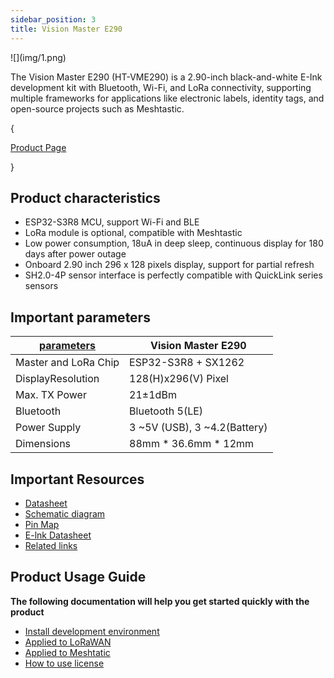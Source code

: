 ```yaml
---
sidebar_position: 3
title: Vision Master E290
---
```



<div style={{ textAlign: 'center' }}>
  ![](img/1.png)
</div>

The Vision Master E290 (HT-VME290) is a 2.90-inch black-and-white E-Ink development kit with Bluetooth, Wi-Fi, and LoRa connectivity, supporting multiple frameworks for applications like electronic labels, identity tags, and open-source projects such as Meshtastic.

{<div className={styles.btnContainer}>
  <a href="https://heltec.org/project/vision-master-e290/" className={styles.btnLink1}>
    Product Page
  </a>
</div>}

## Product characteristics

- ESP32-S3R8 MCU, support Wi-Fi and BLE
- LoRa module is optional, compatible with Meshtastic
- Low power consumption, 18uA in deep sleep, continuous display for 180 days after power outage
- Onboard 2.90 inch 296 x 128 pixels display, support for partial refresh
- SH2.0-4P sensor interface is perfectly compatible with QuickLink series sensors


## Important parameters
| [parameters](https://resource.heltec.cn/download/HT-VME290/HT-VME290%20Datasheet.pdf)         | Vision Master E290       |
|--------------------|----------------------------|
|Master and LoRa Chip      |	    ESP32-S3R8 + SX1262                |
|DisplayResolution |   128(H)x296(V) Pixel              |
| Max. TX Power      |   	21±1dBm                 |
| Bluetooth          | 	Bluetooth 5(LE)          |
| Power Supply       |  3 ~5V (USB), 3 ~4.2(Battery)   |
| Dimensions         |   	88mm * 36.6mm * 12mm   |


## Important Resources
- [Datasheet](https://resource.heltec.cn/download/HT-VME290/HT-VME290%20Datasheet.pdf)
- [Schematic diagram](https://resource.heltec.cn/download/HT-VME290/HT-VME290_Schematic_Diagram_V0.3.1.pdf)
- [Pin Map](https://resource.heltec.cn/download/HT-VME290/HT-VME290%20Pin%20map.png)
- [E-lnk Datasheet](https://resource.heltec.cn/download/HT-VME290/DEPG0290BNS800F6_V2.1.pdf)
- [Related links](https://resource.heltec.cn/download/HT-VME290)

## Product Usage Guide

**The following documentation will help you get started quickly with the product**
- [Install development environment](/docs/devices/open-source-devices/esp32-series/esp32-quick-start?esp32=esp32)
- [Applied to LoRaWAN](/docs/devices/open-source-devices/esp32-series/esp32-quick-start?esp32=lorawan)
- [Applied to Meshtatic](/docs/devices/open-source-devices/esp32-series/esp32-quick-start?esp32=meshtastic)
- [How to use license](docs/devices/general-docs/how_to_use_license)
